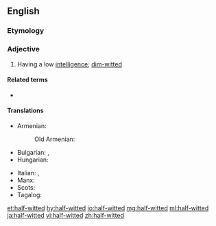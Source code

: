 {{also|halfwitted}}
==English==

===Etymology===
{{prefix|half|witted|lang=en}}

===Adjective===
{{en-adj|-|head=[[half]]-[[witted]]}}

# Having a low [[intelligence]]; [[dim-witted]]

====Related terms====
* {{l|en|half-wit}}

====Translations====
{{trans-top|having a low intelligence}}
* Armenian: {{t+|hy|աղվաշ}}
*: Old Armenian: {{t|xcl|աղուաշ}}
* Bulgarian: {{t+|bg|малоумен}}, {{t+|bg|слабоумен}}
* Hungarian: {{t+|hu|féleszű}}
{{trans-mid}}
* Italian: {{t+|it|deficiente}}, {{t+|it|mentecatto}}
* Manx: {{t|gv|meecheeallagh}}
* Scots: {{t|sco|haivert}}
* Tagalog: {{t|tl|langkas}}
{{trans-bottom}}

[[et:half-witted]]
[[hy:half-witted]]
[[io:half-witted]]
[[mg:half-witted]]
[[ml:half-witted]]
[[ja:half-witted]]
[[vi:half-witted]]
[[zh:half-witted]]